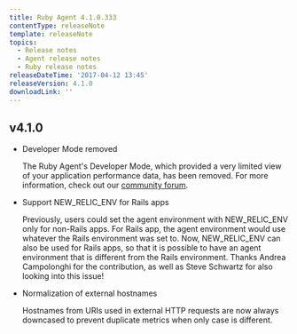 ```yaml
---
title: Ruby Agent 4.1.0.333
contentType: releaseNote
template: releaseNote
topics:
  - Release notes
  - Agent release notes
  - Ruby release notes
releaseDateTime: '2017-04-12 13:45'
releaseVersion: 4.1.0
downloadLink: ''
---
```


## v4.1.0

* Developer Mode removed

  The Ruby Agent's Developer Mode, which provided a very limited view of your application performance data, has been removed. For more information, check out our [community forum](https://discuss.newrelic.com/t/feedback-on-the-ruby-agent-s-developer-mode/46957).
* Support NEW_RELIC_ENV for Rails apps

  Previously, users could set the agent environment with NEW_RELIC_ENV only for non-Rails apps. For Rails app, the agent environment would use whatever the Rails environment was set to. Now, NEW_RELIC_ENV can also be used for Rails apps, so that it is possible to have an agent environment that is different from the Rails environment. Thanks Andrea Campolonghi for the contribution, as well as Steve Schwartz for also looking into this issue!
* Normalization of external hostnames

  Hostnames from URIs used in external HTTP requests are now always downcased to prevent duplicate metrics when only case is different.
